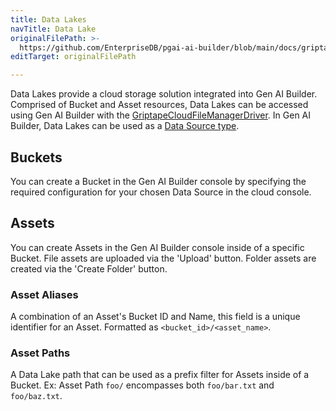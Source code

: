 ```yaml
---
title: Data Lakes
navTitle: Data Lake
originalFilePath: >-
  https://github.com/EnterpriseDB/pgai-ai-builder/blob/main/docs/griptape-cloud/data-lakes/data-lakes.md
editTarget: originalFilePath

---
```


Data Lakes provide a cloud storage solution integrated into Gen AI Builder. Comprised of Bucket and Asset resources, Data Lakes can be accessed using Gen AI Builder with the [GriptapeCloudFileManagerDriver](https://github.com/griptape-ai/griptape/blob/main/griptape/drivers/file_manager/griptape_cloud_file_manager_driver.py). In Gen AI Builder, Data Lakes can be used as a [Data Source type](../data-sources/create-data-source.mdx#gen-ai-builder-data-lake).

## Buckets

You can create a Bucket in the Gen AI Builder console by specifying the required configuration for your chosen Data Source in the cloud console.

## Assets

You can create Assets in the Gen AI Builder console inside of a specific Bucket. File assets are uploaded via the 'Upload' button. Folder assets are created via the 'Create Folder' button.

### Asset Aliases

A combination of an Asset's Bucket ID and Name, this field is a unique identifier for an Asset. Formatted as `<bucket_id>/<asset_name>`.

### Asset Paths

A Data Lake path that can be used as a prefix filter for Assets inside of a Bucket. Ex: Asset Path `foo/` encompasses both `foo/bar.txt` and `foo/baz.txt`.
